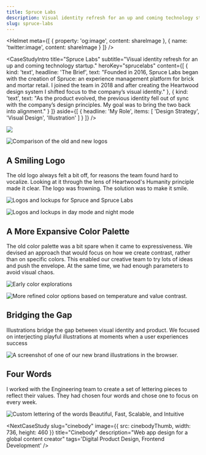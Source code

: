 ```yaml
---
title: Spruce Labs
description: Visual identity refresh for an up and coming technology startup.
slug: spruce-labs
---
```



<Helmet
    meta={[
        {
            property: 'og:image',
            content: shareImage
        },
        {
            name: 'twitter:image',
            content: shareImage
        }
    ]}
/>

<CaseStudyIntro
    title="Spruce Labs"
    subtitle="Visual identity refresh for an up and coming technology startup."
    heroKey="sprucelabs"
    content={[
        {
            kind: 'text',
            headline: 'The Brief',
            text: "Founded in 2016, Spruce Labs began with the creation of Spruce: an experience management platform for brick and mortar retail. I joined the team in 2018 and after creating the Heartwood design system I shifted focus to the company’s visual identity."
        }, {
            kind: 'text',
            text: "As the product evolved, the previous identity fell out of sync with the company’s design principles. My goal was to bring the two back into alignment."
        }
    ]}
    aside={[
        {
            headline: 'My Role',
            items: [
                'Design Strategy',
                'Visual Design',
                'Illustration'
            ]
        }
    ]}
/>

<Wrapper>
    <Container className="ta-center">
        <img src={logoLoop} className="img-scale" width={400} height={300}/>
    </Container>
</Wrapper>

![Comparison of the old and new logos](/spruce-labs/Logo-Before-After@2x.png "Making the Spruce logo smile.")

## A Smiling Logo
The old logo always felt a bit off, for reasons the team found hard to vocalize. Looking at it through the lens of Heartwood's Humanity principle made it clear. The logo was frowning. The solution was to make it smile.

![Logos and lockups for Spruce and Spruce Labs](/spruce-labs/Lockups-Subbrands@2x.png "Spruce lockups (left) with Spruce Labs as an example of a sub-brand (right).")

![Logos and lockups in day mode and night mode](/spruce-labs/Day-Night@2x.png "Day and night contexts to match the core product.")

## A More Expansive Color Palette
The old color palette was a bit spare when it came to expressiveness. We devised an approach that would focus on how we create contrast, rather than on specific colors. This enabled our creative team to try lots of ideas and push the envelope. At the same time, we had enough parameters to avoid visual chaos.

![Early color explorations](/spruce-labs/Color-01@2x.png)

![More refined color options based on temperature and value contrast.](/spruce-labs/Color-02@2x.png)

## Bridging the Gap
Illustrations bridge the gap between visual identity and product. We focused on interjecting playful illustrations at moments when a user experiences success

![A screenshot of one of our new brand illustrations in the browser.](/spruce-labs/App@2x.png "Illustration sample in the core app.")

## Four Words
I worked with the Engineering team to create a set of lettering pieces to reflect their values. They had chosen four words and chose one to focus on every week.

![Custom lettering of the words Beautiful, Fast, Scalable, and Intuitive](/spruce-labs/Words@2x.png "Custom lettering for the Engineering team.")

<CaseStudyConclusion
    headline="Results"
    text="The refreshed identity has expanded Spruce Labs’s ability to scale as the company grows. As new challenges come into focus, the team will be prepared to meet them."
/>

<NextCaseStudy
    slug="cinebody"
    image={{
        src: cinebodyThumb,
        width: 736,
        height: 460
    }}
    title="Cinebody"
    description="Web app design for a global content creator"
    tags='Digital Product Design, Frontend Development'
/>